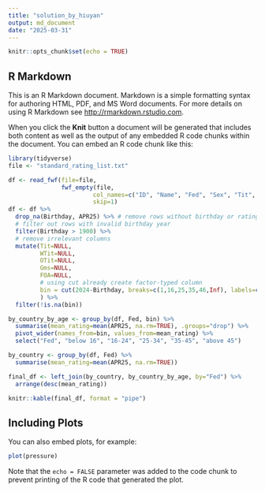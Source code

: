 ```yaml
---
title: "solution_by_hiuyan"
output: md_document
date: "2025-03-31"
---
```


```r
knitr::opts_chunk$set(echo = TRUE)
```

## R Markdown

This is an R Markdown document. Markdown is a simple formatting syntax for authoring HTML, PDF, and MS Word documents. For more details on using R Markdown see <http://rmarkdown.rstudio.com>.

When you click the **Knit** button a document will be generated that includes both content as well as the output of any embedded R code chunks within the document. You can embed an R code chunk like this:

```r
library(tidyverse)
file <- "standard_rating_list.txt"

df <- read_fwf(file=file, 
               fwf_empty(file, 
                        col_names=c("ID", "Name", "Fed", "Sex", "Tit", "WTit", "OTit", "FOA", "APR25", "Gms", "K", "Birthday", "Flag")),
                        skip=1)
df <- df %>%
  drop_na(Birthday, APR25) %>% # remove rows without birthday or rating
  # filter out rows with invalid birthday year
  filter(Birthday > 1900) %>%
  # remove irrelevant columns
  mutate(Tit=NULL,
         WTit=NULL,
         OTit=NULL,
         Gms=NULL,
         FOA=NULL,
         # using cut already create factor-typed column
         bin = cut(2024-Birthday, breaks=c(1,16,25,35,46,Inf), labels=c("below 16", "16-24", "25-34", "35-45", "above 45"))
         ) %>%
  filter(!is.na(bin)) 

by_country_by_age <- group_by(df, Fed, bin) %>%
  summarise(mean_rating=mean(APR25, na.rm=TRUE), .groups="drop") %>%
  pivot_wider(names_from=bin, values_from=mean_rating) %>%
  select("Fed", "below 16", "16-24", "25-34", "35-45", "above 45") 

by_country <- group_by(df, Fed) %>%
  summarise(mean_rating=mean(APR25, na.rm=TRUE)) 

final_df <- left_join(by_country, by_country_by_age, by="Fed") %>%
  arrange(desc(mean_rating))

knitr::kable(final_df, format = "pipe")
```

## Including Plots

You can also embed plots, for example:

```r
plot(pressure)
```

Note that the `echo = FALSE` parameter was added to the code chunk to prevent printing of the R code that generated the plot.
